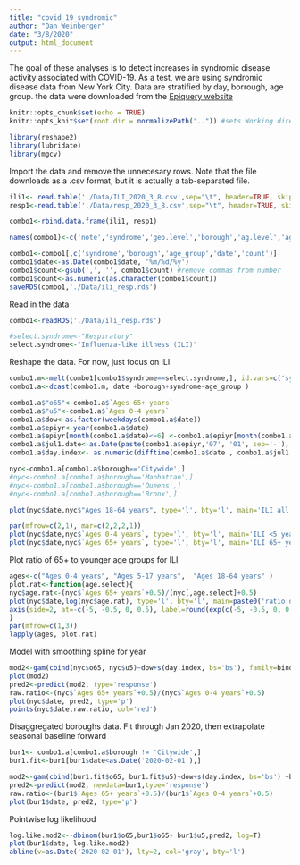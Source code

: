 ```yaml
---
title: "covid_19_syndromic"
author: "Dan Weinberger"
date: "3/8/2020"
output: html_document
---
```


The goal of these analyses is to detect increases in syndromic disease activity associated with  COVID-19. As a test, we are using syndromic disease data from New York City. Data are stratified by day, borrough, age group. the data were downloaded from the [Epiquery website](https://a816-health.nyc.gov/hdi/epiquery/visualizations?PageType=ps&PopulationSource=Syndromic)

```r
knitr::opts_chunk$set(echo = TRUE)
knitr::opts_knit$set(root.dir = normalizePath("..")) #sets Working directory to be 1 folder up

library(reshape2)
library(lubridate)
library(mgcv)
```

Import the data and remove the unnecesary rows. Note that the file downloads as a .csv format, but it is actually a tab-separated file.
```r
ili1<- read.table('./Data/ILI_2020_3_8.csv',sep="\t", header=TRUE, skipNul = T) 
resp1<-read.table('./Data/resp_2020_3_8.csv',sep="\t", header=TRUE, skipNul = T) 

combo1<-rbind.data.frame(ili1, resp1)

names(combo1)<-c('note','syndrome','geo.level','borough','ag.level','age_group','date','metric', 'count')

combo1<-combo1[,c('syndrome','borough','age_group','date','count')]
combo1$date<-as.Date(combo1$date, '%m/%d/%y')
combo1$count<-gsub(',', '', combo1$count) #remove commas from number
combo1$count<-as.numeric(as.character(combo1$count))
saveRDS(combo1,'./Data/ili_resp.rds')
```

Read in the data
```r
combo1<-readRDS('./Data/ili_resp.rds')
```

```r
#select.syndrome<-"Respiratory"
select.syndrome<-"Influenza-like illness (ILI)"

```

Reshape the data. For now, just focus on ILI
```r
combo1.m<-melt(combo1[combo1$syndrome==select.syndrome,], id.vars=c('syndrome', 'borough','age_group','date'))
combo1.a<-dcast(combo1.m, date +borough+syndrome~age_group )
```


```r
combo1.a$"o65"<-combo1.a$`Ages 65+ years`
combo1.a$"u5"<-combo1.a$`Ages 0-4 years`
combo1.a$dow<-as.factor(weekdays(combo1.a$date))
combo1.a$epiyr<-year(combo1.a$date)
combo1.a$epiyr[month(combo1.a$date)<=6] <-combo1.a$epiyr[month(combo1.a$date)<=6]-1
combo1.a$jul1.date<-as.Date(paste(combo1.a$epiyr,'07', '01', sep='-'), )
combo1.a$day.index<- as.numeric(difftime(combo1.a$date , combo1.a$jul1.date, unit='days'))
```

```r
nyc<-combo1.a[combo1.a$borough=='Citywide',]
#nyc<-combo1.a[combo1.a$borough=='Manhattan',]
#nyc<-combo1.a[combo1.a$borough=='Queens',]
#nyc<-combo1.a[combo1.a$borough=='Bronx',]

```


```r
plot(nyc$date,nyc$"Ages 18-64 years", type='l', bty='l', main='ILI all ages in NYC')
```

```r
par(mfrow=c(2,1), mar=c(2,2,2,1))
plot(nyc$date,nyc$`Ages 0-4 years`, type='l', bty='l', main='ILI <5 years in NYC')
plot(nyc$date,nyc$`Ages 65+ years`, type='l', bty='l', main='ILI 65+ years in NYC')
```
Plot ratio of 65+ to younger age groups for ILI
```r
ages<-c("Ages 0-4 years", "Ages 5-17 years",  "Ages 18-64 years" )
plot.rat<-function(age.select){
nyc$age.rat<-(nyc$`Ages 65+ years`+0.5)/(nyc[,age.select]+0.5)
plot(nyc$date,log(nyc$age.rat), type='l', bty='l', main=paste0('ratio of 65+ and ',age.select), yaxt='n', ylab='Ratio')
axis(side=2, at=-c(-5, -0.5, 0, 0.5), label=round(exp(c(-5, -0.5, 0, 0.5)),2) )
}
par(mfrow=c(1,3))
lapply(ages, plot.rat)
```


Model with smoothing spline for year
```r
mod2<-gam(cbind(nyc$o65, nyc$u5)~dow+s(day.index, bs='bs'), family=binomial, data=nyc)
plot(mod2)
pred2<-predict(mod2, type='response')
raw.ratio<-(nyc$`Ages 65+ years`+0.5)/(nyc$`Ages 0-4 years`+0.5)
plot(nyc$date, pred2, type='p')
points(nyc$date,raw.ratio, col='red')
```

Disaggregated boroughs data. Fit through Jan 2020, then extrapolate seasonal baseline forward
```r
bur1<- combo1.a[combo1.a$borough != 'Citywide',]
bur1.fit<-bur1[bur1$date<as.Date('2020-02-01'),]

mod2<-gam(cbind(bur1.fit$o65, bur1.fit$u5)~dow+s(day.index, bs='bs') +borough, family=binomial, data=bur1.fit)
pred2<-predict(mod2, newdata=bur1,type='response')
raw.ratio<-(bur1$`Ages 65+ years`+0.5)/(bur1$`Ages 0-4 years`+0.5)
plot(bur1$date, pred2, type='p')
```
Pointwise log likelihood
```r
log.like.mod2<--dbinom(bur1$o65,bur1$o65+ bur1$u5,pred2, log=T)
plot(bur1$date, log.like.mod2)
abline(v=as.Date('2020-02-01'), lty=2, col='gray', bty='l')
```













